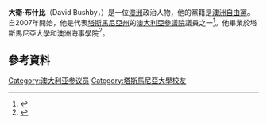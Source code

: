 '''大衛·布什比'''（David Bushby，{{bd|1965年|7月617}}）是一位[[澳洲|澳洲]]政治人物，他的黨籍是[[澳洲自由黨|澳洲自由黨]]。自2007年開始，他是代表[[塔斯馬尼亞州|塔斯馬尼亞州]]的[[澳大利亞參議院|澳大利亞參議院]]議員之一<ref>{{cite news | title=Watson dumped from Liberal Party Senate ticket | publisher=[[Australian_Broadcasting_Corporation|ABC]] | date=12 May 2007 | url=http://www.abc.net.au/news/newsitems/200705/s1921391.htm | access-date=2016-03-06 | archive-url=https://web.archive.org/web/20070514052051/http://www.abc.net.au/news/newsitems/200705/s1921391.htm | archive-date=2007-05-14 | dead-url=yes }}</ref>。他畢業於塔斯馬尼亞大學和澳洲海事學院<ref>{{Cite web |url=http://www.tas.liberal.org.au/default.cfm?action=people_details&ID=72 |title=David Bushby, Liberal candidate |access-date=2016-03-06 |archive-date=2007-08-30 |archive-url=https://web.archive.org/web/20070830103226/http://www.tas.liberal.org.au/default.cfm?action=people_details&ID=72 |dead-url=no }}</ref>。
==參考資料==
{{Reflist}}
[[Category:澳大利亚参议员|Category:澳大利亚参议员]]
[[Category:塔斯馬尼亞大學校友|Category:塔斯馬尼亞大學校友]]